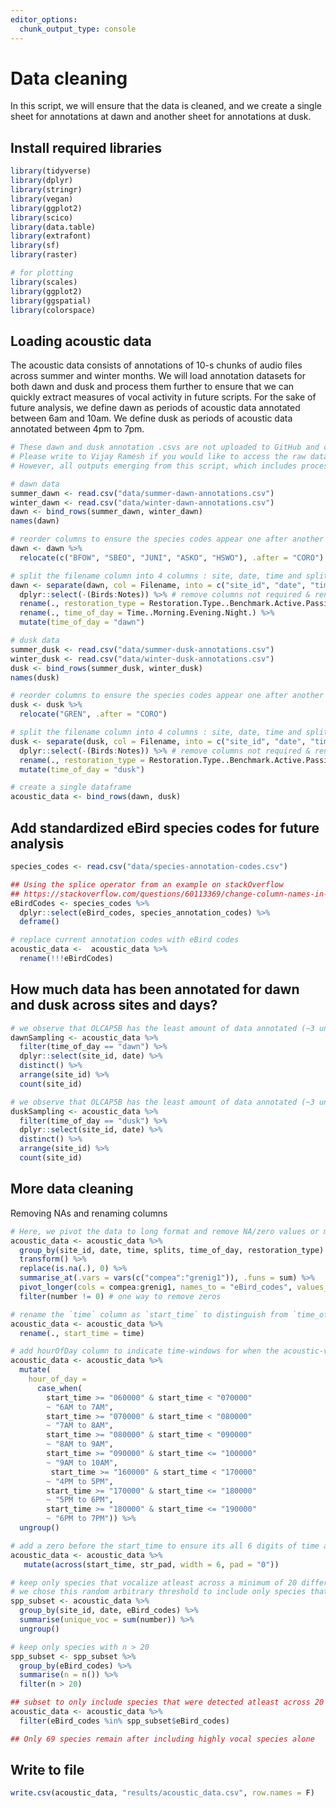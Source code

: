 ```yaml
---
editor_options: 
  chunk_output_type: console
---
```


# Data cleaning  

In this script, we will ensure that the data is cleaned, and we create a single sheet for annotations at dawn and another sheet for annotations at dusk.  

## Install required libraries  

```r
library(tidyverse)
library(dplyr)
library(stringr)
library(vegan)
library(ggplot2)
library(scico)
library(data.table)
library(extrafont)
library(sf)
library(raster)

# for plotting
library(scales)
library(ggplot2)
library(ggspatial)
library(colorspace)
```

## Loading acoustic data  

The acoustic data consists of annotations of 10-s chunks of audio files across summer and winter months. We will load annotation datasets for both dawn and dusk and process them further to ensure that we can quickly extract measures of vocal activity in future scripts. For the sake of future analysis, we define dawn as periods of acoustic data annotated between 6am and 10am. We define dusk as periods of acoustic data annotated between 4pm to 7pm.    

```r
# These dawn and dusk annotation .csvs are not uploaded to GitHub and can be provided upon request
# Please write to Vijay Ramesh if you would like to access the raw data - vr292@cornell.edu)
# However, all outputs emerging from this script, which includes processed annotations are public and can be used for analysis

# dawn data
summer_dawn <- read.csv("data/summer-dawn-annotations.csv")
winter_dawn <- read.csv("data/winter-dawn-annotations.csv")
dawn <- bind_rows(summer_dawn, winter_dawn)
names(dawn)

# reorder columns to ensure the species codes appear one after another
dawn <- dawn %>%
  relocate(c("BFOW", "SBEO", "JUNI", "ASKO", "HSWO"), .after = "CORO")

# split the filename column into 4 columns : site, date, time and splits
dawn <- separate(dawn, col = Filename, into = c("site_id", "date", "time", "splits"), sep = "_") %>%
  dplyr::select(-(Birds:Notes)) %>% # remove columns not required & rename
  rename(., restoration_type = Restoration.Type..Benchmark.Active.Passive.) %>%
  rename(., time_of_day = Time..Morning.Evening.Night.) %>%
  mutate(time_of_day = "dawn")

# dusk data
summer_dusk <- read.csv("data/summer-dusk-annotations.csv")
winter_dusk <- read.csv("data/winter-dusk-annotations.csv")
dusk <- bind_rows(summer_dusk, winter_dusk)
names(dusk)

# reorder columns to ensure the species codes appear one after another
dusk <- dusk %>%
  relocate("GREN", .after = "CORO")

# split the filename column into 4 columns : site, date, time and splits
dusk <- separate(dusk, col = Filename, into = c("site_id", "date", "time", "splits"), sep = "_") %>%
  dplyr::select(-(Birds:Notes)) %>% # remove columns not required & rename
  rename(., restoration_type = Restoration.Type..Benchmark.Active.Passive.) %>% rename(., time_of_day = Time..Morning.Evening.Night.) %>%
  mutate(time_of_day = "dusk")

# create a single dataframe 
acoustic_data <- bind_rows(dawn, dusk)
```

## Add standardized eBird species codes for future analysis
```r
species_codes <- read.csv("data/species-annotation-codes.csv")

## Using the splice operator from an example on stackOverflow
## https://stackoverflow.com/questions/60113369/change-column-names-in-dataframe-based-on-matching-to-another-dataframe-by-dplyr
eBirdCodes <- species_codes %>%
  dplyr::select(eBird_codes, species_annotation_codes) %>%
  deframe()

# replace current annotation codes with eBird codes
acoustic_data <-  acoustic_data %>% 
  rename(!!!eBirdCodes)
```

## How much data has been annotated for dawn and dusk across sites and days?
```r
# we observe that OLCAP5B has the least amount of data annotated (~3 unique days/visits) at dawn
dawnSampling <- acoustic_data %>%
  filter(time_of_day == "dawn") %>%
  dplyr::select(site_id, date) %>%
  distinct() %>%
  arrange(site_id) %>%
  count(site_id)

# we observe that OLCAP5B has the least amount of data annotated (~3 unique visits)
duskSampling <- acoustic_data %>%
  filter(time_of_day == "dusk") %>%
  dplyr::select(site_id, date) %>%
  distinct() %>%
  arrange(site_id) %>%
  count(site_id)
```

## More data cleaning

Removing NAs and renaming columns
```r
# Here, we pivot the data to long format and remove NA/zero values or missing data
acoustic_data <- acoustic_data %>%
  group_by(site_id, date, time, splits, time_of_day, restoration_type) %>%
  transform() %>%
  replace(is.na(.), 0) %>%
  summarise_at(.vars = vars(c("compea":"grenig1")), .funs = sum) %>%
  pivot_longer(cols = compea:grenig1, names_to = "eBird_codes", values_to = "number") %>%
  filter(number != 0) # one way to remove zeros

# rename the `time` column as `start_time` to distinguish from `time_of_day`
acoustic_data <- acoustic_data %>%
  rename(., start_time = time)

# add hourOfDay column to indicate time-windows for when the acoustic-visit was started
acoustic_data <- acoustic_data %>%
  mutate(
    hour_of_day =
      case_when(
        start_time >= "060000" & start_time < "070000"
        ~ "6AM to 7AM",
        start_time >= "070000" & start_time < "080000"
        ~ "7AM to 8AM",
        start_time >= "080000" & start_time < "090000"
        ~ "8AM to 9AM",
        start_time >= "090000" & start_time <= "100000"
        ~ "9AM to 10AM",
         start_time >= "160000" & start_time < "170000"
        ~ "4PM to 5PM",
        start_time >= "170000" & start_time <= "180000"
        ~ "5PM to 6PM",
        start_time >= "180000" & start_time <= "190000"
        ~ "6PM to 7PM")) %>%
  ungroup()

# add a zero before the start_time to ensure its all 6 digits of time atleast
acoustic_data <- acoustic_data %>%
   mutate(across(start_time, str_pad, width = 6, pad = "0"))

# keep only species that vocalize atleast across a minimum of 20 different/unique dates and times
# we chose this random arbitrary threshold to include only species that are highly vocal and can be used for comparative analyses
spp_subset <- acoustic_data %>%
  group_by(site_id, date, eBird_codes) %>%
  summarise(unique_voc = sum(number)) %>%
  ungroup() 

# keep only species with n > 20
spp_subset <- spp_subset %>%
  group_by(eBird_codes) %>%
  summarise(n = n()) %>%  
  filter(n > 20)

## subset to only include species that were detected atleast across 20 unique data/time combinations
acoustic_data <- acoustic_data %>%
  filter(eBird_codes %in% spp_subset$eBird_codes)

## Only 69 species remain after including highly vocal species alone
```

## Write to file
```r
write.csv(acoustic_data, "results/acoustic_data.csv", row.names = F)
```

